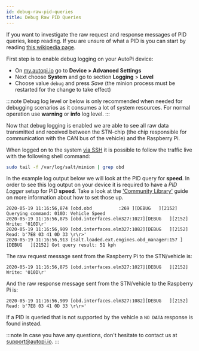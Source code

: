 ```yaml
---
id: debug-raw-pid-queries
title: Debug Raw PID Queries
---
```


If you want to investigate the raw request and response messages of PID queries, keep reading. If
you are unsure of what a PID is you can start by reading
[this wikipedia page](https://en.wikipedia.org/wiki/OBD-II_PIDs).

First step is to enable debug logging on your AutoPi device:

* On [my.autopi.io](https://my.autopi.io) go to **Device > Advanced Settings**
* Next choose **System** and go to section **Logging** > **Level**
* Choose value `debug` and press *Save* (the minion process must be restarted for the change to
  take effect)

:::note
Debug log level or below is only recommended when needed for debugging scenarios as it consumes a
lot of system resources. For normal operation use **warning** or **info** log level.
:::

Now that debug logging is enabled we are able to see all raw data transmitted and received between
the STN-chip (the chip responsible for communication with the CAN bus of the vehicle) and the
Raspberry Pi.

When logged on to the system [via SSH](/getting_started/developer_guides/how_to_ssh_to_your_device.mdx) it is possible to
follow the traffic live with the following shell command:

```bash
sudo tail -f /var/log/salt/minion | grep obd
```

In the example log output below we will look at the PID query for **speed**. In order to see this
log output on your device it is required to have a *PID Logger* setup for PID **speed**. Take a
look at the ['Community Library'](/cloud/obd_library/community_library.mdx)
guide on more information about how to set those up.

```
2020-05-19 11:16:56,874 [obd.obd          :269 ][DEBUG   ][2152] Querying command: 010D: Vehicle Speed
2020-05-19 11:16:56,875 [obd.interfaces.elm327:1027][DEBUG   ][2152] Write: '010D\r'
2020-05-19 11:16:56,909 [obd.interfaces.elm327:1082][DEBUG   ][2152] Read: b'7E8 03 41 0D 33 \r\r>'
2020-05-19 11:16:56,913 [salt.loaded.ext.engines.obd_manager:157 ][DEBUG   ][2152] Got query result: 51 kph
```

The raw request message sent from the Raspberry Pi to the STN/vehicle is:

```
2020-05-19 11:16:56,875 [obd.interfaces.elm327:1027][DEBUG   ][2152] Write: '010D\r'
```

And the raw response message sent from the STN/vehicle to the Raspberry Pi is:

```
2020-05-19 11:16:56,909 [obd.interfaces.elm327:1082][DEBUG   ][2152] Read: b'7E8 03 41 0D 33 \r\r>'
```

If a PID is queried that is not supported by the vehicle a `NO DATA` response is found instead.

:::note
In case you have any questions, don't hesitate to contact us at [support@autopi.io](mailto:support@autopi.io).
:::
